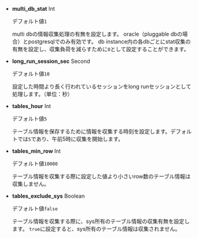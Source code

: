-   **multi_db_stat** <span class='type'>Int</span>

    デフォルト値`1`

    multi dbの情報収集処理の有無を設定します。 oracle（pluggable dbの場合）とpostgresqlでのみ有効です。 db instance内の各dbごとにstat収集の有無を設定し、収集負荷を減らすために`0`として設定することができます。

-   **long_run_session_sec** <span class='type'>Second</span>

    デフォルト値`10`

    設定した時間より長く行われているセッションをlong runセッションとして処理します。（単位：秒）

-   **tables_hour** <span class='type'>Int</span>

    デフォルト値`5`

    テーブル情報を保存するために情報を収集する時刻を設定します。デフォルトでは`5`であり、午前5時に収集を開始します。

-   **tables_min_row** <span class='type'>Int</span>

    デフォルト値`10000`

    テーブル情報を収集する際に設定した値より小さいrow数のテーブル情報は収集しません。

-   **tables_exclude_sys** <span class='type'>Boolean</span>

    デフォルト値`false`

    テーブル情報を収集する際に、sys所有のテーブル情報の収集有無を設定します。 `true`に設定すると、sys所有のテーブル情報は収集されません。
